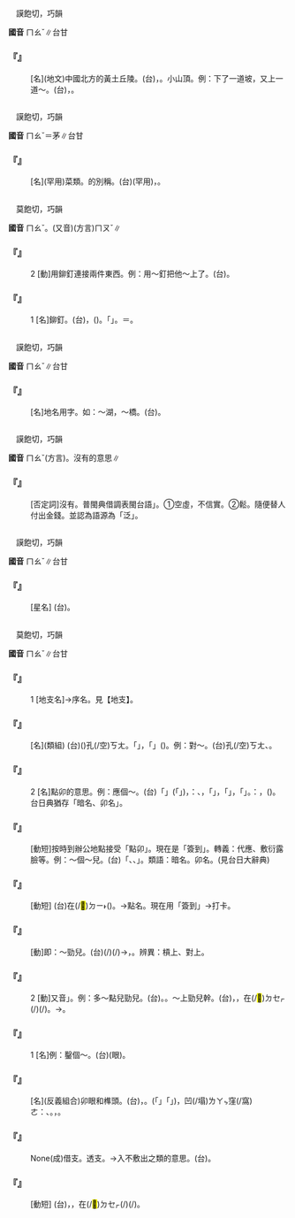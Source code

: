 
=={{ruby|<mark>&#xf90d7;</mark>|ㄇㄠˇ}}==

　謨飽切，巧韻

'''國音''' <rt>ㄇㄠˇ</rt>∥台甘

    

==='''『{{ruby|<mark>&#xf90d7;</mark>|ㄇㄠˇ}}』'''===
: [名](地文)中國北方的黃土丘陵。(台){{ruby|山|ㄙㄨㆩ}}{{ruby|頂|ㄉㄧㄥˋ}}{{ruby|圓|ㆪˊ}}{{ruby|圓|ㆪˊ}}，{{ruby|山|ㄙㄨㆩ}}{{ruby|坡|ㄆㄜ}}{{ruby|較|ㄎㄚㆷ}}{{ruby|崎|ㄍㄧㄚ˫}}。小山頂。例：下了一道坡，又上一道～。(台){{ruby|行|ㄍㄧㆩˊ}}{{ruby|落|ㄌㄜㆷ ͘}}{{ruby|一|ㄐㄧㆵ ͘}}{{ruby|個|ㆤˊ}}{{ruby|斜|ㄒㄧㄚˊ}}{{ruby|坡|ㄆㄜ}}，{{ruby|又|ㄧㄨ˫}}{{ruby|扒|ㄅㆤㆷ}}{{ruby|上|ㄐㄧㆫ˫}}{{ruby|/|ㄐㄧㆧ˫}}{{ruby|一|ㄐㄧㆵ ͘}}{{ruby|個|ㆤˊ}}{{ruby|山|ㄙㄨㆩ}}{{ruby|仔|ㄚ}}{{ruby|頂|ㄉㄧㄥˋ}}。
    

=={{ruby|茆|ㄇㄠˇ}}==

　謨飽切，巧韻

'''國音''' <rt>ㄇㄠˇ</rt>{{ruby|。|ㄇㄠˊ}}＝茅∥台甘

    

==='''『{{ruby|茆|ㄇㄠˇ}}』'''===
: [名](罕用)菜類。{{ruby|蓴|ㄔㄨㄣˊ}}{{ruby|菜|ㄘㄞˋ}}的別稱。(台)(罕用){{ruby|葵|ㄎㄨㆤˊ}}{{ruby|花|ㄏㄨㆤ}}，{{ruby|水|ㄗㄨㄧˋ}}{{ruby|葵|ㄎㄨㆤˊ}}。
    

=={{ruby|鉚|ㄇㄠˇ}}==

　莫飽切，巧韻

'''國音''' <rt>ㄇㄠˇ</rt>。(又音)(方言)<rt>ㄇㄡˇ</rt>∥

    

==='''『{{ruby|鉚|ㄇㄠˇ}}』'''===
:2  [動]用鉚釘連接兩件東西。例：用～釘把他～上了。(台){{ruby|用|ㄧㄥ˫}}{{ruby|/|ㄧㆲ˫}}{{ruby|螺|ㄌㆦˊ}}{{ruby|絲|ㄒㄧ}}{{ruby|釘|ㄉㄧㄥ}}{{ruby|/|ㄉㄢ}}{{ruby|共|ㄍㄚ˫}}{{ruby|釘|ㄉㄧㄥ˪}}{{ruby|/|ㄉㄢ˪}}{{ruby|起|·ㄎㄧˋ}}{{ruby|來|·ㄌㄞˊ}}。
    

==='''『{{ruby|鉚|ㄇㄠˇ}}』'''===
:1  [名]鉚釘。(台){{ruby|作|ㄗㆦㆶ}}{{ruby|用|ㄧㆲ˫}}{{ruby|合|ㄍㄚㆴ}}{{ruby|卯|ㆠㄠˋ}}{{ruby|榫|ㄙㄨㄣˋ}}{{ruby|共|ㄍㄤ˫}}{{ruby|樣|ㄧㆫ˫}}{{ruby|/|ㄧㆧ˫}}{{ruby|丌|ㆤ}}，{{ruby|有|ㄨ˫}}{{ruby|帽|ㆠㄜ˫}}{{ruby|丌|ㆤ}}{{ruby|釘|ㄉㄧㄥ}}({{ruby|但|ㄉㄢ˫}}{{ruby|是|ㄒㄧ˫}}{{ruby|無|ㆠㄜˊ}}{{ruby|尖|ㄐㄧㆰ}}{{ruby|頭|ㄊㄠˊ}})。{{ruby|顧|ㄍㆦ˪}}{{ruby|名|ㆠㄧㄥˊ}}{{ruby|思|ㄙㄨ}}{{ruby|義|ㆣㄧ˫}}{{ruby|是|ㄒㄧ˫}}{{ruby|金|ㄍㄧㆬ}}{{ruby|屬|ㄒㄧㆦㆶ ͘}}{{ruby|製|ㄗㆤ˪}}「{{ruby|卯|ㆠㄠˋ}}{{ruby|榫|ㄙㄨㄣˋ}}」{{ruby|作|ㄗㆦㆶ}}{{ruby|用|ㄧㆲ˫}}{{ruby|丌|ㆤ}}{{ruby|鐵|ㄊㄧㆷ}}{{ruby|具|ㄍㄨ˫}}。{{ruby|鉚|ㆠㄠˋ}}{{ruby|釘|ㄉㄧㄥ}}＝{{ruby|鉚|ㆠㄠˋ}}。
    

=={{ruby|泖|ㄇㄠˇ}}==

　謨飽切，巧韻

'''國音''' <rt>ㄇㄠˇ</rt>∥台甘

    

==='''『{{ruby|泖|ㄇㄠˇ}}』'''===
: [名]地名用字。如：～湖，～橋。(台){{ruby|水|ㄗㄨㄧˋ}}{{ruby|面|ㆠㄧㄣ˫}}{{ruby|平|ㄅㄧㄥˊ}}{{ruby|靜|ㄐㄧㄥ˫}}{{ruby|丌|ㆤ}}{{ruby|小|ㄒㄧㄜˋ}}{{ruby|湖|ㆦˊ}}{{ruby|水|ㄗㄨㄧˋ}}。
    

=={{ruby|冇|ㄇㄠˇ}}==

　謨飽切，巧韻

'''國音''' <rt>ㄇㄠˇ</rt>(方言)。沒有的意思∥

    

==='''『{{ruby|冇|ㄇㄠˇ}}』'''===
: [否定詞]沒有。普閩典借調表閩台語{{ruby|「|ㄆㆩ˪}}」。①空虛，不信實。②鬆。隨便替人付出金錢。並認為語源為「泛」。
    

=={{ruby|昴|ㄇㄠˇ}}==

　謨飽切，巧韻

'''國音''' <rt>ㄇㄠˇ</rt>∥台甘

    

==='''『{{ruby|昴|ㄇㄠˇ}}』'''===
: [星名] (台){{ruby|二|ㄌㄧ˫}}{{ruby|/|ㆢㄧ˫}}{{ruby|十|ㄒㄧㆴ ͘}}{{ruby|八|ㄅㄚㆵ}}{{ruby|宿|ㄒㄧㄨ˪}}{{ruby|之|ㄐㄧ}}{{ruby|一|ㄧㆵ}}。
    

=={{ruby|卯|ㄇㄠˇ}}==

　莫飽切，巧韻

'''國音''' <rt>ㄇㄠˇ</rt>∥台甘

    

==='''『{{ruby|卯|ㄇㄠˇ}}』'''===
:1  [地支名]→序名。見【地支】。
    

==='''『{{ruby|卯|ㄇㄠˇ}}{{ruby|眼|ㄧㄢˇ}}』'''===
: [名](類組) (台){{ruby|榫|ㄙㄨㄣˋ}}({{ruby|插|ㄘㄚㆷ}}{{ruby|入|ㆢㄧㆴ ͘}}{{ruby|/|ㄌㄧㆴ ͘}}{{ruby|丌|ㆤ}})孔(/空)<rt>ㄎㄤ</rt>。「{{ruby|卯|ㆠㄠˋ}}」{{ruby|是|ㄒㄧ˫}}{{ruby|凹|ㄌㄚㆴ}}{{ruby|塌|ㄊㄚㆴ}}{{ruby|丌|ㆤ}}{{ruby|所|ㄙㆦˋ}}{{ruby|在|ㄗㄞ˫}}，「{{ruby|眼|ㆣㄢˋ}}」{{ruby|指|ㄐㄧˋ}}{{ruby|孔|ㄎㄤ}}({{ruby|洞|ㄉㄨㄥˋ}})。例：對～。(台){{ruby|和|ㄏㄜˊ}}{{ruby|榫|ㄙㄨㄣˋ}}孔(/空)<rt>ㄎㄤ</rt>、{{ruby|鬥|ㄉㄠ˪}}{{ruby|榫|ㄙㄨㄣˋ}}{{ruby|頭|ㄊㄠˊ}}。
    

==='''『{{ruby|卯|ㄇㄠˇ}}{{ruby|兒|ㄦ}}』'''===
:2  [名]點卯的意思。例：應個～。(台){{ruby|由|ㄧㄨˊ}}{{ruby|原|ㆣㄨㄢˊ}}{{ruby|義|ㆣㄧ˫}}「{{ruby|應|ㄧㄣ˪}}{{ruby|卯|ㆠㄠˋ}}」({{ruby|應|ㄧㄣ˪}}{{ruby|名|ㄇㄧㄚˊ}}{{ruby|付|ㄏㆦ˫}}{{ruby|人|ㄌㄤˊ}}「{{ruby|點|ㄉㄧㆰˋ}}{{ruby|卯|ㆠㄠˋ}}」)，{{ruby|轉|ㄗㄨㄢˋ}}{{ruby|講|ㄍㆲˋ}}{{ruby|→|ㄍㆲ}}：{{ruby|形|ㄏㄧㄥˊ}}{{ruby|式|ㄒㄧㆤㆶ}}{{ruby|上|ㄒㄧㆲ˫}}{{ruby|丌|ㆤ}}{{ruby|出|ㄘㄨㆵ}}{{ruby|勤|ㄎㄨㄣˊ}}{{ruby|/|ㄎㄧㄣˊ}}、{{ruby|上|ㄒㄧㆲ˫}}{{ruby|班|ㄅㄢ}}，{{ruby|以|ㄧˋ}}{{ruby|至|ㄐㄧ˪}}「{{ruby|探|ㄊㆰ˪}}{{ruby|一|ㄐㄧㆵ ͘}}{{ruby|個|ㆤˊ}}{{ruby|頭|ㄊㄠˊ}}」，「{{ruby|出|ㄘㄨㆵ}}{{ruby|一|ㄐㄧㆵ ͘}}{{ruby|個|ㆤˊ}}{{ruby|面|ㆠㄧㄣ˫}}」，{{ruby|無|ㆠㄜˊ}}{{ruby|實|ㄒㄧㆵ ͘}}{{ruby|在|ㄗㄞ˫}}{{ruby|作|ㄗㆦㆶ}}{{ruby|用|ㄧㆲ˫}}{{ruby|丌|ㆤ}}「{{ruby|出|ㄘㄨㆵ}}{{ruby|席|ㄒㄧㆤㆶ ͘}}」。{{ruby|有|ㄨ˫}}{{ruby|時|ㄒㄧˊ}}{{ruby|像|ㄑㄧㆫ˫}}{{ruby|/|ㄑㄧㆧ˫}}{{ruby|講|ㄍㆲˋ}}{{ruby|→|ㄍㆲ}}：{{ruby|代|ㄉㄞ˫}}{{ruby|簽|ㄑㄧㄢ}}，({{ruby|代|ㄉㄞ˫}}{{ruby|替|ㄊㄨㆤ˪}}{{ruby|/|ㄊㆤ˪}}{{ruby|簽|ㄑㄧㆰ}}{{ruby|到|ㄉㄜ˪}}){{ruby|代|ㄉㄞ˫}}{{ruby|替|ㄊㄨㆤ˪}}{{ruby|/|ㄊㆤ˪}}{{ruby|應|ㄧㄣ˪}}{{ruby|名|ㄇㄧㄚˊ}}。台日典猶存「暗名、卯名」。
    

==='''『{{ruby|應|ㄧㄥˋ}}{{ruby|卯|ㄇㄠˇ}}』'''===
: [動短]按時到辦公地點接受「點卯」。現在是「簽到」。轉義：代應、敷衍露臉等。例：～個～兒。(台){{ruby|去|ㄎㄧ˪}}{{ruby|某|ㆠㆦˋ}}{{ruby|一|ㄐㄧㆵ ͘}}{{ruby|個|ㆤˊ}}{{ruby|場|ㄉㄧㆧˊ}}{{ruby|/|ㄉㄧㆫˊ}}{{ruby|所|ㄙㆦˋ}}{{ruby|做|ㄗㄨㆤ˪}}{{ruby|/|ㄗㄜ˪}}{{ruby|形|ㄏㄧㄥˊ}}{{ruby|式|ㄒㄧㆵ}}{{ruby|/|ㄒㄧㆤㆶ}}{{ruby|上|ㄒㄧㆲ}}{{ruby|丌|ㆤ}}「{{ruby|上|ㄒㄧㆲ˫}}{{ruby|班|ㄅㄢ}}、{{ruby|出|ㄘㄨㆵ}}{{ruby|席|ㄒㄧㆤㆶ ͘}}、{{ruby|探|ㄊㆰ˪}}{{ruby|頭|ㄊㄠˊ}}」{{ruby|敷|ㄏㄨ}}{{ruby|衍|ㄧㄢˋ}}{{ruby|一|ㄐㄧㆵ ͘}}{{ruby|番|ㄏㄨㄢ}}。類語：暗名。卯名。(見台日大辭典)
    

==='''『{{ruby|點|ㄉㄧㄢˇ}}{{ruby|卯|ㄇㄠˇ}}』'''===
: [動短] (台){{ruby|古|ㄍㆦˋ}}{{ruby|早|ㄗㄚˋ}}{{ruby|時|ㄒㄧˊ}}{{ruby|官|ㄍㄨㆩ}}{{ruby|廳|ㄊㄧㆩ}}在(/<mark>&#xf9853;</mark>)<rt>ㄉㄧ˫</rt>{{ruby|卯|ㆠㄠˋ}}({{ruby|五|ㆣㆦ˫}}{{ruby|至|ㄐㄧ˪}}{{ruby|七|ㄑㄧㆵ}}){{ruby|時|ㄒㄧˊ}}{{ruby|點|ㄉㄧㆰˋ}}{{ruby|名|ㄇㄧㄚˊ}}{{ruby|查|ㄘㄚˊ}}{{ruby|人|ㆢㄧㄣˊ}}{{ruby|/|ㄌㄧㄣˊ}}{{ruby|員|ㄨㄢˊ}}{{ruby|上|ㄒㄧㆲ˫}}{{ruby|班|ㄅㄢ}}{{ruby|出|ㄘㄨㆵ}}{{ruby|勤|ㄎㄨㄣˊ}}{{ruby|/|ㄎㄧㄣˊ}}{{ruby|丌|ㆤ}}{{ruby|情|ㄐㄧㄥˊ}}{{ruby|形|ㄏㄧㄥˊ}}。→點名。現在用「簽到」→打卡。
    

==='''『{{ruby|卯|ㄇㄠˇ}}{{ruby|上|ㄕㄤˋ}}』'''===
: [動]即：～勁兒。(台){{ruby|載|ㄉㄞ˫}}(/{{ruby|戴|ㄉㄞ˪}}){{ruby|事|ㄐㄧ˪}}(/{{ruby|事|ㄉㄞ˫}}{{ruby|情|ㄐㄧ˪}}){{ruby|做|ㄗㄨㆤ˪}}{{ruby|/|ㄗㄜ˪}}{{ruby|<mark>&#xffa42;</mark>|ㄍㄚㆷ}}{{ruby|真|ㄐㄧㄣ}}{{ruby|密|ㆠㄚ˫}}{{ruby|真|ㄐㄧㄣ}}{{ruby|合|ㄏㄚㆷ ͘}}→{{ruby|綿|ㄇㄧˊ}}，{{ruby|入|ㆢㄧㆴ ͘}}{{ruby|/|ㄌㄧㆴ ͘}}{{ruby|神|ㄒㄧㄣˊ}}。辨異：槓上、對上。
    

==='''『{{ruby|卯|ㄇㄠˇ}}』'''===
:2  [動]又音{{ruby|「|ㄇㄡˇ}}」。例：多～點兒勁兒。(台){{ruby|較|ㄎㄚㆷ}}{{ruby|骨|ㄍㄨㆵ}}{{ruby|力|ㄌㄚㆵ ͘}}{{ruby|一|ㄐㄧㆵ ͘}}{{ruby|屑|ㄙㄨㆵ}}{{ruby|仔|ㄚ}}。{{ruby|較|ㄎㄚㆷ}}{{ruby|拚|ㄅㄧㆩ˪}}{{ruby|勢|ㄒㄧ˪}}{{ruby|/|ㄙㆤ˪}}{{ruby|一|ㄐㄧㆵ ͘}}{{ruby|下|·ㆤ˫}}。～上勁兒幹。(台){{ruby|認|ㆢㄧㄣ˫}}{{ruby|/|ㄌㄧㄣ˫}}{{ruby|真|ㄐㄧㄣ}}，{{ruby|緊|ㄍㄧㄣˋ}}{{ruby|張|ㄉㄧㆧ}}{{ruby|/|ㄉㄧㆫ}}，{{ruby|拚|ㄅㄧㆩ˪}}{{ruby|勢|ㄙㆤ˪}}在(/<mark>&#xf9549;</mark>)<rt>ㄉㆤㆷ</rt>{{ruby|做|ㄗㄨㆤ˪}}{{ruby|/|ㄗㄜ˪}}{{ruby|載|ㄉㄞ˫}}(/{{ruby|戴|ㄉㄞ˪}}){{ruby|事|ㄐㄧ˪}}(/{{ruby|事|ㄉㄞ˫}}{{ruby|情|ㄐㄧ˪}})。→{{ruby|做|ㄗㄨㆤ˪}}{{ruby|/|ㄗㄜ˪}}{{ruby|到|ㄍㄚㆷ}}{{ruby|真|ㄐㄧㄣ}}{{ruby|拚|ㄅㄧㆩ˪}}{{ruby|勢|ㄙㆤ˪}}。
    

==='''『{{ruby|卯|ㄇㄠˇ}}{{ruby|兒|ㄦ}}』'''===
:1  [名]例：鑿個～。(台){{ruby|鑿|ㄘㄚㆶ}}{{ruby|一|ㄐㄧㆵ ͘}}{{ruby|個|ㆤˊ}}{{ruby|榫|ㄙㄨㄣˋ}}{{ruby|空|ㄎㄤ}}({{ruby|卯|ㄇㄠˇ}}眼)。
    

==='''『{{ruby|卯|ㄇㄠˇ}}{{ruby|榫|ㄙㄨㄣˇ}}』'''===
: [名](反義組合)卯眼和榫頭。(台){{ruby|器|ㄎㄧ˪}}{{ruby|物|ㆠㄨㆵ ͘}}{{ruby|相|ㄒㄧㄜ}}{{ruby|/|ㄙㆩ}}{{ruby|接|ㄐㄧㄚㆴ}}{{ruby|丌|ㆤ}}{{ruby|所|ㄙㆦˋ}}{{ruby|在|ㄗㄞ˫}}，{{ruby|像|ㄑㄧㆧ˫}}{{ruby|/|ㄑㄧㆫ˫}}{{ruby|直|ㄉㄧㆵ ͘}}{{ruby|柱|ㄊㄧㄠ˫}}{{ruby|合|ㄍㄚㆴ}}{{ruby|橫|ㄏㄨㆪˊ}}{{ruby|/|ㄏㄨㆮˊ}}{{ruby|桿|ㄍㄨㆪ}}{{ruby|/|ㄍㄨㆮ}}。{{ruby|捅|ㄊㆲˋ}}{{ruby|出|ㄘㄨㆵ}}{{ruby|丌|ㆤ}}({{ruby|像|ㄑㄧㆧ˫}}{{ruby|/|ㄑㄧㆫ˫}}「{{ruby|凸|ㄆㆲ˪}}」{{ruby|形|ㄏㄧㄥˊ}}「{{ruby|筍|ㄙㄨㄣˋ}}」{{ruby|形|ㄏㄧㄥˊ}}){{ruby|叫|ㄍㄧㄜ˪}}{{ruby|做|ㄗㄨㆤ˪}}{{ruby|/|ㄗㄜ˪}}{{ruby|榫|ㄙㄨㄣˋ}}{{ruby|頭|ㄊㄠˊ}}，凹(/塌)<rt>ㄌㄚㆴ</rt>窪(/窩)<rt>ㄜ</rt>{{ruby|丌|ㆤ}}{{ruby|部|ㄅㆦ˫}}{{ruby|分|ㄏㄨㄣ˫}}{{ruby|叫|ㄍㄧㄜ˪}}{{ruby|做|ㄗㄨㆤ˪}}{{ruby|/|ㄗㄜ˪}}：{{ruby|卯|ㆠㄠˋ}}{{ruby|眼|ㆣㄢˋ}}、{{ruby|榫|ㄙㄨㄣˋ}}{{ruby|空|ㄎㄤ}}。{{ruby|無|ㆠㄜˊ}}{{ruby|用|ㄧㆲ˫}}{{ruby|/|ㄧㄥ˫}}{{ruby|鐵|ㄊㄧㆷ}}{{ruby|釘|ㄉㄧㄥ}}{{ruby|丌|ㆤ}}{{ruby|木|ㆠㄚㆶ ͘}}{{ruby|工|ㄍㄤ}}，{{ruby|講|ㆣㄤˋ}}{{ruby|究|ㄍㄧㄨ˪}}{{ruby|用|ㄧㆲ˫}}{{ruby|/|ㄧㄥ˫}}{{ruby|卯|ㆠㄠˋ}}{{ruby|榫|ㄙㄨㄣˋ}}{{ruby|接|ㄐㄧㄚㆴ}}{{ruby|合|ㄏㄚㆴ ͘}}{{ruby|椅|ㄧˋ}}{{ruby|桌|ㄉㄜㆷ}}{{ruby|丌|ㆤ}}{{ruby|各|ㄍㆦㆶ}}{{ruby|部|ㄅㆦ˫}}{{ruby|分|ㄏㄨㄣ˫}}。
    

==='''『{{ruby|寅|ㄧㄣˇ}}{{ruby|食|ㄕˊ}}{{ruby|卯|ㄇㄠˇ}}{{ruby|糧|ㄌㄧㄤˊ}}』'''===
: None(成)借支。透支。→入不敷出之類的意思。(台){{ruby|食|ㄐㄧㄚㆷ ͘}}{{ruby|過|ㄍㆤ˪}}{{ruby|/|ㄍㄨㆤ˪}}{{ruby|頭|ㄊㄠˊ}}。
    

==='''『{{ruby|卯|ㄇㄠˇ}}{{ruby|勁|ㄐㄧㄣˋ}}{{ruby|兒|ㄦ}}』'''===
: [動短] (台){{ruby|認|ㆢㄧㄣ˫}}{{ruby|/|ㄌㄧㄣ˫}}{{ruby|真|ㄐㄧㄣ}}，{{ruby|緊|ㄍㄧㄣˋ}}{{ruby|張|ㄉㄧㆧ}}{{ruby|/|ㄉㄧㆫ}}，{{ruby|拚|ㄅㄧㆩ˪}}{{ruby|勢|ㄙㆤ˪}}在(/<mark>&#xf9549;</mark>)<rt>ㄉㆤㆷ</rt>{{ruby|做|ㄗㄨㆤ˪}}{{ruby|/|ㄗㄜ˪}}{{ruby|載|ㄉㄞ˫}}(/{{ruby|戴|ㄉㄞ˪}}){{ruby|事|ㄐㄧ˪}}(/{{ruby|事|ㄉㄞ˫}}{{ruby|情|ㄐㄧ˪}})。
    
